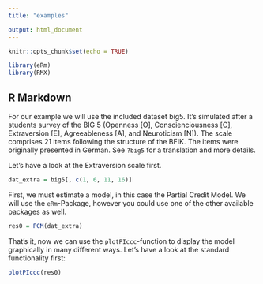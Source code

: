```yaml
---
title: "examples"

output: html_document
---
```


```r
knitr::opts_chunk$set(echo = TRUE)
```

```r
library(eRm)
library(RMX)
```

## R Markdown

For our example we will use the included dataset big5. It's simulated after a students survey of the BIG 5 (Openness [O], Conscienciousness [C], Extraversion [E], Agreeableness [A], and Neuroticism [N]). The scale comprises 21 items following the structure of the BFIK. The items were originally presented in German. See `?big5` for a translation and more details.

Let's have a look at the Extraversion scale first.

```r
dat_extra = big5[, c(1, 6, 11, 16)]
```

First, we must estimate a model, in this case the Partial Credit Model. We will use the `eRm`-Package, however you could use one of the other available packages as well.

```r
res0 = PCM(dat_extra)
```

That's it, now we can use the `plotPIccc`-function to display the model graphically in many different ways. Let's have a look at the standard functionality first:

```r
plotPIccc(res0)
```

